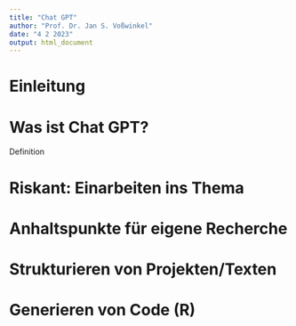 ```yaml
---
title: "Chat GPT"
author: "Prof. Dr. Jan S. Voßwinkel"
date: "4 2 2023"
output: html_document
---
```


# Einleitung

# Was ist Chat GPT?

Definition

# Riskant: Einarbeiten ins Thema

# Anhaltspunkte für eigene Recherche

# Strukturieren von Projekten/Texten

# Generieren von Code (R)